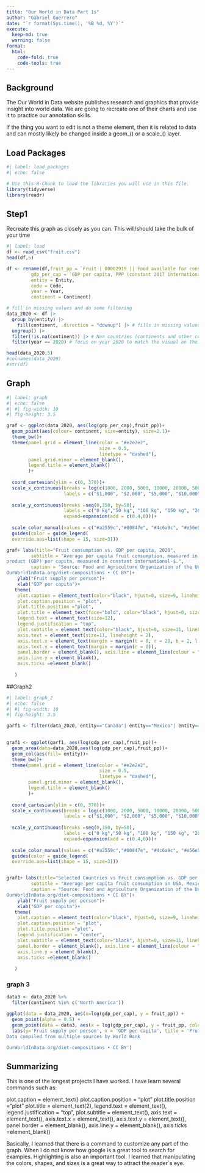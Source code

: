 ```yaml
---
title: "Our World in Data Part 1s"
author: "Gabriel Guerrero"
date: "`r format(Sys.time(), '%B %d, %Y')`"
execute:
  keep-md: true
  warning: false
format:
  html:
    code-fold: true
    code-tools: true
---
```


## Background
The Our World in Data website publishes research and graphics that provide insight into world data. We are going to recreate one of their charts and use it to practice our annotation skills.

If the thing you want to edit is not a theme element, then it is related to data and can mostly likely be changed inside a geom_() or a scale_() layer.

## Load Packages

```r
#| label: load_packages
#| echo: false

# Use this R-Chunk to load the libraries you will use in this file.
library(tidyverse)
library(readr)

```
## Step1
Recreate this graph as closely as you can. This will/should take the bulk of your time
```r
#| label: load
df <- read_csv("fruit.csv")
head(df,5)

df <- rename(df,fruit_pp = `Fruit | 00002919 || Food available for consumption | 0645pc || kilograms per year per capita`, 
         gdp_per_cap = `GDP per capita, PPP (constant 2017 international $)`,
         entity = Entity,
         code = Code,
         year = Year,
         continent = Continent)

# fill in missing values and do some filtering
data_2020 <- df |> 
  group_by(entity) |> 
    fill(continent, .direction = "downup") |> # fills in missing values in the continent column within each entity using the value(s) present in continent.
  ungroup() |> 
  filter(!is.na(continent)) |> # Non countries (continents and other country groups) don't have a continent value. Remove them.
  filter(year == 2020) # focus on year 2020 to match the visual on the webpage.

head(data_2020,5)
#colnames(data_2020)
#str(df)
```
## Graph
```r
#| label: graph
#| echo: false
#| #| fig-width: 10
#| fig-height: 3.5

graf <- ggplot(data_2020, aes(log(gdp_per_cap),fruit_pp))+
  geom_point(aes(colour= continent, size=entity), size=2.1)+
  theme_bw()+
  theme(panel.grid = element_line(color = "#e2e2e2",
                                  size = 0.5,
                                  linetype = "dashed"),
        panel.grid.minor = element_blank(),
        legend.title = element_blank()
        )+
  
  coord_cartesian(ylim = c(0, 370))+
  scale_x_continuous(breaks = log(c(1000, 2000, 5000, 10000, 20000, 50000, 100000)),
                     labels = c("$1,000", "$2,000", "$5,000", "$10,000", "$20,000","", "$100,000"), trans = "log")+
  
  scale_y_continuous(breaks =seq(0,350, by=50), 
                     labels = c("0 kg","50 kg", "100 kg", "150 kg", "200 kg","250 kg","300 kg", "350 kg"),
                     expand=expansion(add = c(0.4,0)))+
  
  scale_color_manual(values = c("#a2559c","#00847e", "#4c6a9c", "#e56e5a","#9a5129","#883039"))+
  guides(color = guide_legend( 
  override.aes=list(shape = 15, size=3)))

graf+ labs(title="Fruit consumption vs. GDP per capita, 2020",
         subtitle = "Average per capita fruit consumption, measured in kilograms per year versus gross domestic
product (GDP) per capita, measured in constant international-$.",
         caption = "Source: Food and Agriculture Organization of the United Nations, Data compiled from multiple sources by World Bank
OurWorldInData.org/diet-compositions • CC BY")+
    ylab("Fruit supply per person")+
    xlab("GDP per capita")+
   theme(
    plot.caption = element_text(color="black", hjust=0, size=9, lineheight = 1.2),
    plot.caption.position = "plot",
    plot.title.position ="plot",
    plot.title = element_text(face="bold", color="black", hjust=0, size=15, lineheight = 1.2),
    legend.text = element_text(size=12),
    legend.justification = "top",
    plot.subtitle = element_text(color="black", hjust=0, size=11, lineheight = 1),
    axis.text = element_text(size=11, lineheight = 2),
    axis.text.x = element_text(margin = margin(t = 0, r = 20, b = 2, l = 0),hjust = .6,lineheight = 1),
    axis.text.y = element_text(margin = margin(r = 0)),
    panel.border = element_blank(), axis.line = element_line(colour = "black"),
    axis.line.y = element_blank(),
    axis.ticks =element_blank()
    
   )

```
##Graph2

```r
#| label: graph_2
#| echo: false
#| #| fig-width: 10
#| fig-height: 3.5

garf1 <- filter(data_2020, entity=="Canada"| entity=="Mexico"| entity=="United States"| entity=="Ecuador")
  

graf1 <- ggplot(garf1, aes(log(gdp_per_cap),fruit_pp))+
  geom_area(data=data_2020,aes(log(gdp_per_cap),fruit_pp))+
  geom_col(aes(fill= entity))+
  theme_bw()+
  theme(panel.grid = element_line(color = "#e2e2e2",
                                  size = 0.5,
                                  linetype = "dashed"),
        panel.grid.minor = element_blank(),
        legend.title = element_blank()
        )+
  
  coord_cartesian(ylim = c(0, 370))+
  scale_x_continuous(breaks = log(c(1000, 2000, 5000, 10000, 20000, 50000, 100000)),
                     labels = c("$1,000", "$2,000", "$5,000", "$10,000", "$20,000","", "$100,000"), trans = "log")+
  
  scale_y_continuous(breaks =seq(0,350, by=50), 
                     labels = c("0 kg","50 kg", "100 kg", "150 kg", "200 kg","250 kg","300 kg", "350 kg"),
                     expand=expansion(add = c(0.4,0)))+
  
  scale_color_manual(values = c("#a2559c","#00847e", "#4c6a9c", "#e56e5a","#9a5129","#883039"))+
  guides(color = guide_legend( 
  override.aes=list(shape = 15, size=3)))


graf1+ labs(title="Selected Countries vs Fruit consumption vs. GDP per capita",
         subtitle = "Average per capita fruit consumption in USA, Mexico, Ecuador, Canada",
         caption = "Source: Food and Agriculture Organization of the United Nations, Data compiled from multiple sources by World Bank
OurWorldInData.org/diet-compositions • CC BY")+
    ylab("Fruit supply per person")+
    xlab("GDP per capita")+
   theme(
    plot.caption = element_text(color="black", hjust=0, size=9, lineheight = 1.2),
    plot.caption.position = "plot",
    plot.title.position ="plot",
    legend.justification = "center",
    plot.subtitle = element_text(color="black", hjust=0, size=11, lineheight = 1),
    panel.border = element_blank(), axis.line = element_line(colour = "black"),
    axis.line.y = element_blank(),
    axis.ticks =element_blank()
    
   )
```
### graph 3

```r
data3 <- data_2020 %>% 
  filter(continent %in% c('North America'))

ggplot(data = data_2020, aes(x=log(gdp_per_cap), y = fruit_pp)) +
  geom_point(alpha = 0.5) +
  geom_point(data = data3, aes(x = log(gdp_per_cap), y = fruit_pp, color = continent), alpha = 1, size = 3) +
  labs(y='Fruit supply per person', x = 'GDP per capita', title = 'Fruit consumption vs. GDP per capita, 2020', subtitle = 'Average per capita fruit consumption, measured in kilograms per year \nversus gross domestic product (GDP)', caption = 'Source: Food and Agriculture Organization of the United Nations, 
Data compiled from multiple sources by World Bank

OurWorldInData.org/diet-compositions • CC BY') 

```

## Summarizing
This is one of the longest projects I have worked. I have learn several commands such as:

   plot.caption = element_text()
    plot.caption.position = "plot"
    plot.title.position ="plot"
    plot.title = element_text(2),
    legend.text = element_text(),
    legend.justification = "top",
    plot.subtitle = element_text(),
    axis.text = element_text(),
    axis.text.x = element_text(),
    axis.text.y = element_text(),
    panel.border = element_blank(),
    axis.line.y = element_blank(),
    axis.ticks =element_blank()

Basically, I learned that there is a command to customize any part of the graph. When I do not know how google is a great tool to search for examples. 
Highlighting is also an important tool. I learned that manipulating the colors, shapes, and sizes is a great way to attract the reader´s eye. 
